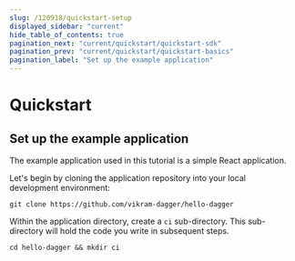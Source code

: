 ```yaml
---
slug: /120918/quickstart-setup
displayed_sidebar: "current"
hide_table_of_contents: true
pagination_next: "current/quickstart/quickstart-sdk"
pagination_prev: "current/quickstart/quickstart-basics"
pagination_label: "Set up the example application"
---
```


# Quickstart


## Set up the example application

The example application used in this tutorial is a simple React application.

Let's begin by cloning the application repository into your local development environment:

```shell
git clone https://github.com/vikram-dagger/hello-dagger
```

Within the application directory, create a `ci` sub-directory. This sub-directory will hold the code you write in subsequent steps.

```shell
cd hello-dagger && mkdir ci
```
